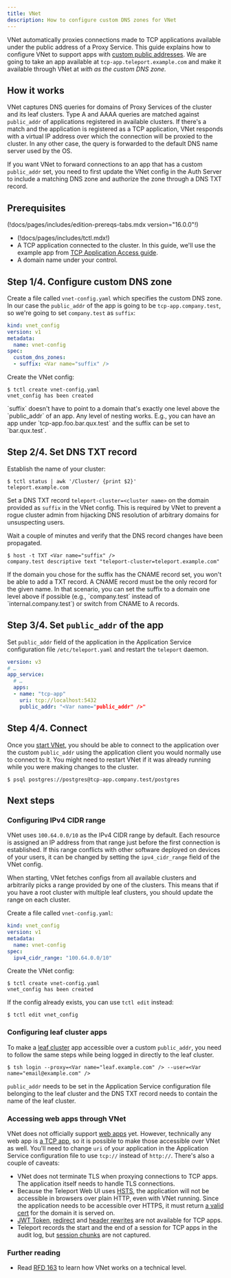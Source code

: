 ```yaml
---
title: VNet
description: How to configure custom DNS zones for VNet
---
```


VNet automatically proxies connections made to TCP applications available under the public address
of a Proxy Service. This guide explains how to configure VNet to support apps with [custom public
addresses](connecting-apps.mdx/#customize-public-address). We are going to take an app available at
`tcp-app.teleport.example.com` and make it available through VNet at <Var name="public_addr" initial="tcp-app.company.test"/>
with <Var name="suffix" initial="company.test" /> as the custom DNS zone.

## How it works

VNet captures DNS queries for domains of Proxy Services of the cluster and its leaf clusters. Type A
and AAAA queries are matched against `public_addr` of applications registered in available clusters.
If there's a match and the application is registered as a TCP application, VNet responds with a
virtual IP address over which the connection will be proxied to the cluster. In any other case, the
query is forwarded to the default DNS name server used by the OS.

If you want VNet to forward connections to an app that has a custom `public_addr` set, you need
to first update the VNet config in the Auth Server to include a matching DNS zone and authorize the
zone through a DNS TXT record.

## Prerequisites

(!docs/pages/includes/edition-prereqs-tabs.mdx version="16.0.0"!)

- (!docs/pages/includes/tctl.mdx!)
- A TCP application connected to the cluster. In this guide, we'll use the example app from
  [TCP Application Access guide](tcp.mdx).
- A domain name under your control.

## Step 1/4. Configure custom DNS zone

Create a file called `vnet-config.yaml` which specifies the custom DNS zone. In our case the
`public_addr` of the app is going to be `tcp-app.company.test`, so we're going to set
`company.test` as `suffix`:

```yaml
kind: vnet_config
version: v1
metadata:
  name: vnet-config
spec:
  custom_dns_zones:
  - suffix: <Var name="suffix" />
```

Create the VNet config:

```code
$ tctl create vnet-config.yaml
vnet_config has been created
```

<Admonition type="note" title="Relationship between suffix and public_addr">
`suffix` doesn't have to point to a domain that's exactly one level above the `public_addr` of an
app. Any level of nesting works. E.g., you can have an app under `tcp-app.foo.bar.qux.test` and the
suffix can be set to `bar.qux.test`.
</Admonition>

## Step 2/4. Set DNS TXT record

Establish the name of your cluster:

```code
$ tctl status | awk '/Cluster/ {print $2}'
teleport.example.com
```

Set a DNS TXT record `teleport-cluster=<cluster name>` on the domain provided as `suffix` in the
VNet config. This is required by VNet to prevent a rogue cluster admin from hijacking DNS resolution
of arbitrary domains for unsuspecting users.

Wait a couple of minutes and verify that the DNS record changes have been propagated.

```code
$ host -t TXT <Var name="suffix" />
company.test descriptive text "teleport-cluster=teleport.example.com"
```

<Admonition type="note" title="DNS TXT and CNAME records">
If the domain you chose for the suffix has the CNAME record set, you won't be able to add a TXT
record. A CNAME record must be the only record for the given name. In that scenario, you can set the
suffix to a domain one level above if possible (e.g., `company.test` instead of
`internal.company.test`) or switch from CNAME to A records.
</Admonition>

## Step 3/4. Set `public_addr` of the app

Set `public_addr` field of the application in the Application Service configuration file
`/etc/teleport.yaml` and restart the `teleport` daemon.

```yaml
version: v3
# …
app_service:
  # …
  apps:
  - name: "tcp-app"
    uri: tcp://localhost:5432
    public_addr: "<Var name="public_addr" />"
```

## Step 4/4. Connect

Once you [start VNet](../../connect-your-client/vnet.mdx), you should be able to connect to the
application over the custom `public_addr` using the application client you would normally use to
connect to it. You might need to restart VNet if it was already running while you were making
changes to the cluster.

```code
$ psql postgres://postgres@tcp-app.company.test/postgres
```

## Next steps

### Configuring IPv4 CIDR range

VNet uses `100.64.0.0/10` as the IPv4 CIDR range by default. Each resource is assigned an IP address
from that range just before the first connection is established. If this range conflicts with other
software deployed on devices of your users, it can be changed by setting the `ipv4_cidr_range` field
of the VNet config.

When starting, VNet fetches configs from all available clusters and arbitrarily picks a range
provided by one of the clusters. This means that if you have a root cluster with multiple leaf
clusters, you should update the range on each cluster.

Create a file called `vnet-config.yaml`:

```yaml
kind: vnet_config
version: v1
metadata:
  name: vnet-config
spec:
  ipv4_cidr_range: "100.64.0.0/10"
```

Create the VNet config:

```code
$ tctl create vnet-config.yaml
vnet_config has been created
```

If the config already exists, you can use `tctl edit` instead:

```
$ tctl edit vnet_config
```

### Configuring leaf cluster apps

To make a [leaf cluster](../../management/admin/trustedclusters.mdx) app accessible over a custom
`public_addr`, you need to follow the same steps while being logged in directly to the leaf cluster.

```code
$ tsh login --proxy=<Var name="leaf.example.com" /> --user=<Var name="email@example.com" />
```

`public_addr` needs to be set in the Application Service configuration file belonging to the leaf
cluster and the DNS TXT record needs to contain the name of the leaf cluster.

### Accessing web apps through VNet

VNet does not officially support [web apps](connecting-apps.mdx) yet. However, technically any web
app is [a TCP app](tcp.mdx), so it is possible to make those accessible over VNet as well. You'll
need to change `uri` of your application in the Application Service configuration file to use
`tcp://` instead of `http://`. There's also a couple of caveats:

- VNet does not terminate TLS when proxying connections to TCP apps. The application itself needs to
  handle TLS connections.
- Because the Teleport Web UI uses [HSTS](https://developer.mozilla.org/en-US/docs/Web/HTTP/Headers/Strict-Transport-Security),
  the application will not be accessible in browsers over plain HTTP, even with VNet running. Since
  the application needs to be accessible over HTTPS, it must return [a valid cert](connecting-apps.mdx#tls-requirements)
  for the domain it is served on.
- [JWT Token](../jwt/introduction.mdx), [redirect](connecting-apps.mdx#rewrite-redirect) and
  [header rewrites](connecting-apps.mdx#header-passthrough) are not available for TCP apps.
- Teleport records the start and the end of a session for TCP apps in the audit log, but [session
  chunks](../../architecture/session-recording.mdx#app-sessions) are not captured.

### Further reading

- Read [RFD 163](https://github.com/gravitational/teleport/blob/master/rfd/0163-vnet.md) to learn how VNet works on a technical level.
